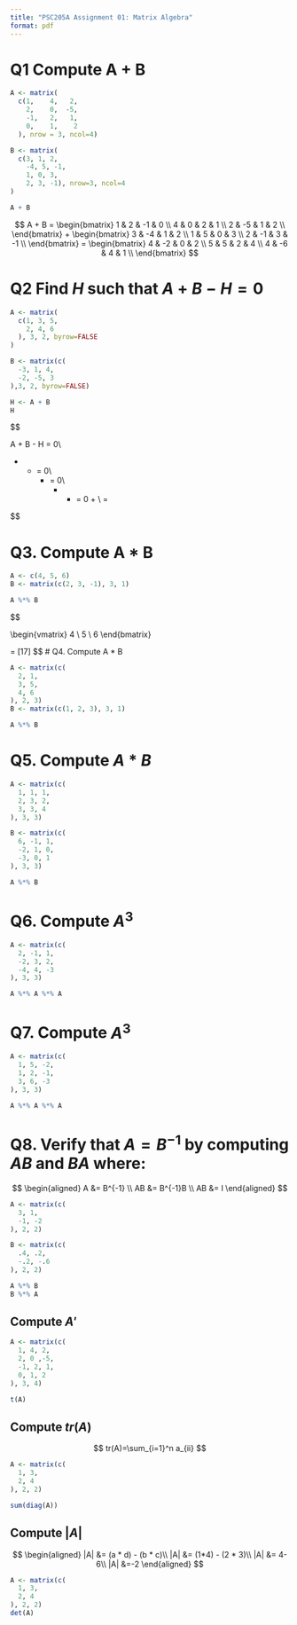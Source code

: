 ```yaml
---
title: "PSC205A Assignment 01: Matrix Algebra"
format: pdf
---
```


# Q1 Compute A + B

```r
A <- matrix(
  c(1,    4,   2,
    2,    0,  -5,
    -1,   2,   1,
    0,    1,    2
  ), nrow = 3, ncol=4)

B <- matrix(
  c(3, 1, 2,
    -4, 5, -1,
    1, 0, 3,
    2, 3, -1), nrow=3, ncol=4
)

A + B
```

$$
A + B = \begin{bmatrix}
1 & 2 & -1 & 0 \\
4 & 0 & 2 & 1 \\
2 & -5 & 1 & 2 \\
\end{bmatrix} + \begin{bmatrix}
3 & -4 & 1 & 2 \\
1 & 5 & 0 & 3 \\
2 & -1 & 3 & -1 \\
\end{bmatrix} = \begin{bmatrix}
4 & -2 & 0 & 2 \\
5 & 5 & 2 & 4 \\
4 & -6 & 4 & 1 \\
\end{bmatrix}
$$


# Q2 Find $H$ such that $A + B - H = 0$

```r
A <- matrix(
  c(1, 3, 5,
    2, 4, 6
  ), 3, 2, byrow=FALSE
)

B <- matrix(c(
  -3, 1, 4,
  -2, -5, 3
),3, 2, byrow=FALSE)

H <- A + B
H
```
$$

A + B - H = 0\\ 

\begin{bmatrix}
1 & 2 \\
3 & 4 \\
5 & 6 \\
\end{bmatrix} + 
\begin{bmatrix}
-3 & -2 \\
1 & -5  \\
4 & 3 \\
\end{bmatrix} -
\begin{bmatrix}
p & q \\
r & s  \\
t & u \\
\end{bmatrix} = 0\\
\begin{bmatrix}
-2 & 0 \\
4 & -1  \\
9 & 9 \\
\end{bmatrix} -
\begin{bmatrix}
p & q \\
r & s  \\
t & u \\
\end{bmatrix}
= 0\\
\begin{bmatrix}
-2 & 0 \\
4 & -1  \\
9 & 9 \\
\end{bmatrix} -
\begin{bmatrix}
p & q \\
r & s  \\
t & u \\
\end{bmatrix} +
\begin{bmatrix}
p & q \\
r & s  \\
t & u \\
\end{bmatrix} =
0 + 
\begin{bmatrix}
p & q \\
r & s  \\
t & u \\
\end{bmatrix}\\
\begin{bmatrix}
p & q \\
r & s  \\
t & u \\
\end{bmatrix} = 
\begin{bmatrix}
-2 & 0 \\
4 & -1  \\
9 & 9 \\
\end{bmatrix}

$$

# Q3. Compute A * B

```r
A <- c(4, 5, 6)
B <- matrix(c(2, 3, -1), 3, 1)

A %*% B
```

$$

\begin{vmatrix}
4 \\ 5 \\ 6
\end{bmatrix}
\begin{bmatrix}
2\\3\\-1
\end{bmatrix} =
[17]
$$
# Q4. Compute A * B

```r
A <- matrix(c(
  2, 1,
  3, 5,
  4, 6
), 2, 3)
B <- matrix(c(1, 2, 3), 3, 1)

A %*% B
```

# Q5. Compute $A * B$

```r
A <- matrix(c(
  1, 1, 1,
  2, 3, 2,
  3, 3, 4
), 3, 3)

B <- matrix(c(
  6, -1, 1,
  -2, 1, 0,
  -3, 0, 1
), 3, 3)

A %*% B
```

# Q6. Compute $A^3$

```r
A <- matrix(c(
  2, -1, 1,
  -2, 3, 2,
  -4, 4, -3
), 3, 3)

A %*% A %*% A
```

# Q7. Compute $A^3$

```r
A <- matrix(c(
  1, 5, -2,
  1, 2, -1,
  3, 6, -3
), 3, 3)

A %*% A %*% A
```

# Q8. Verify that $A = B^{-1}$ by computing $AB$ and $BA$ where:

$$
\begin{aligned}
A &= B^{-1} \\
AB &= B^{-1}B \\
AB &= I
\end{aligned}
$$

```r
A <- matrix(c(
  3, 1,
  -1, -2
), 2, 2)

B <- matrix(c(
  .4, .2,
  -.2, -.6
), 2, 2)

A %*% B
B %*% A
```

## Compute $A'$

```r
A <- matrix(c(
  1, 4, 2,
  2, 0 ,-5,
  -1, 2, 1,
  0, 1, 2
), 3, 4)

t(A)
```
## Compute $tr(A)$

$$
tr(A)=\sum_{i=1}^n a_{ii}
$$

```r
A <- matrix(c(
  1, 3,
  2, 4
), 2, 2) 

sum(diag(A))
```
## Compute $|A|$

$$
\begin{aligned}
|A| &= (a * d) - (b * c)\\
|A| &= (1*4) - (2 * 3)\\
|A| &= 4-6\\
|A| &=-2
\end{aligned}
$$


```r
A <- matrix(c(
  1, 3,
  2, 4
), 2, 2)
det(A)
```


